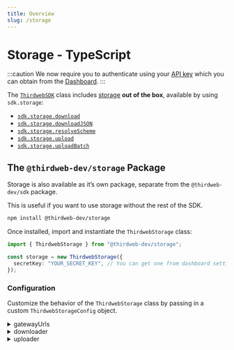 ```yaml
---
title: Overview
slug: /storage
---
```


# Storage - TypeScript

:::caution
We now require you to authenticate using your [API key](/dashboard/api-key) which you can obtain from the [Dashboard](https://thirdweb.com/dashboard).
:::

The [`ThirdwebSDK`](/typescript/sdk.thirdwebsdk) class includes [storage](/storage)
**out of the box**, available by using `sdk.storage`:

- [`sdk.storage.download`](/typescript/sdk.storage.download)
- [`sdk.storage.downloadJSON`](/typescript/sdk.storage.downloadjson)
- [`sdk.storage.resolveScheme`](/typescript/sdk.storage.resolvescheme)
- [`sdk.storage.upload`](/typescript/sdk.storage.upload)
- [`sdk.storage.uploadBatch`](/typescript/sdk.storage.uploadbatch)

## The `@thirdweb-dev/storage` Package

Storage is also available as it&rsquo;s own package, separate from the `@thirdweb-dev/sdk` package.

This is useful if you want to use storage without the rest of the SDK.

```bash npm2yarn
npm install @thirdweb-dev/storage
```

Once installed, import and instantiate the `ThirdwebStorage` class:

```typescript
import { ThirdwebStorage } from "@thirdweb-dev/storage";

const storage = new ThirdwebStorage({
  secretKey: "YOUR_SECRET_KEY", // You can get one from dashboard settings
});
```

### Configuration

Customize the behavior of the `ThirdwebStorage` class by passing in a custom `ThirdwebStorageConfig` object.

<details>
    <summary>gatewayUrls</summary>
    <div>

Provide your own IPFS gateway URLs to use to retrieve files from IPFS.

When calling [`download`](/typescript/sdk.storage.download) or [`downloadJSON`](/typescript/sdk.storage.downloadjson),
the SDK will try to download the file from the first gateway URL in the list. If that fails, it will try the next URL in the list, and so on.

```typescript
const storage = new ThirdwebStorage({
  gatewayUrls: ["my-own-gateway.com", "some-other-gateway.com"],
});
```

The default value provides three gateways for IPFS:

```typescript
{
  "ipfs://": [
    "https://gateway.ipfscdn.io/ipfs/",
    "https://cloudflare-ipfs.com/ipfs/",
    "https://ipfs.io/ipfs/",
  ],
}
```

</div>
</details>

<details>
    <summary>downloader</summary>
    <div>

Provide your own implementation of how to handle downloading from all schemes specified in the `gatewayUrls` configuration.

```typescript
// Can instantiate the downloader with the default gateway URLs
const downloader = new StorageDownloader();
const storage = new ThirdwebStorage({ downloader });
```

</div>
</details>

<details>
    <summary>uploader</summary>
    <div>
  
Specify the default upload behavior.

```typescript
// Instantiate the uploader with default configuration
const uploader = new StorageUploader();
const storage = new ThirdwebStorage({ uploader });
```

Optionally, provide configuration:

```typescript
const options = {
  // Upload objects with resolvable URLs
  uploadWithGatewayUrl: true,
};

const uploader = new StorageUploader(options);
const storage = new ThirdwebStorage({ uploader });
```

</div>
</details>
